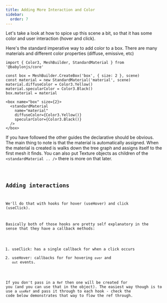 ```yaml
---
title: Adding More Interaction and Color
sidebar:
  order: 7
---
```


Let's take a look at how to spice up this scene a bit, so that it has some color
and user interaction (hover and click).

Here's the standard imperative way to add color to a box. There are many
materials and different color properties (diffuse, emissive, etc)

```tsx
import { Color3, MeshBuilder, StandardMaterial } from '@babylonjs/core'

const box = MeshBuilder.CreateBox('box', { size: 2 }, scene)
const material = new StandardMaterial('material', scene)
material.diffuseColor = Color3.Yellow()
material.specularColor = Color3.Black()
box.material = material
```

```tsx
<box name="box" size={2}>
  <standardMaterial
    name="material"
    diffuseColor={Color3.Yellow()}
    specularColor={Color3.Black()}
  />
</box>
```

If you have followed the other guides the declarative should be obvious. The
main thing to note is that the material is automatically assigned. When the
material is created is walks down the tree graph and assigns itself to the first
mesh it finds. You can also put Texture objects as children of the
`<standardMaterial .. />` there is more on that later.

<code src="./snippets/snippets/Colorful.tsx" />

## Adding interactions

We'll do that with hooks for hover (useHover) and click (useClick).

Basically both of those hooks are pretty self explanatory in the sense that they
have a callback methods:

1. useClick: has a single callback for when a click occurs
2. useHover: callbacks for for hovering `over` and `out` events.

If you don't pass in a `Ref` then one will be created for you (and you can use
that in the object). The easiest way though is to use a `useRef` and pass it
through to each hook - check the code below demonstrates that way to flow the
ref through.

<code src="./snippets/snippets/AddingInteractions.tsx" />
